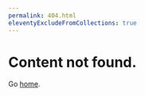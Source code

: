 ```yaml
---
permalink: 404.html
eleventyExcludeFromCollections: true
---
```

# Content not found.

Go <a className="pt-6 text-base leading-6 font-bold sm:text-lg sm:leading-7" href="{{ '/' | url }}">home</a>.
